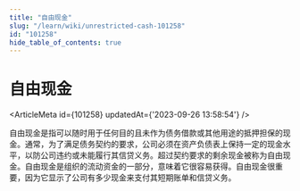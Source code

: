 ```yaml
---
title: "自由现金"
slug: "/learn/wiki/unrestricted-cash-101258"
id: "101258"
hide_table_of_contents: true
---
```



# 自由现金

<ArticleMeta id={101258} updatedAt={'2023-09-26 13:58:54'} />
<div className='border-solid border-b border-t-0 my-4 border-[var(--ifm-color-gray-300)]' />

自由现金是指可以随时用于任何目的且未作为债务借款或其他用途的抵押担保的现金。通常，为了满足债务契约的要求，公司必须在资产负债表上保持一定的现金水平，以防公司违约或未能履行其信贷义务。超过契约要求的剩余现金被称为自由现金。自由现金是组织的流动资金的一部分，意味着它很容易获得。自由现金很重要，因为它显示了公司有多少现金来支付其短期账单和信贷义务。
